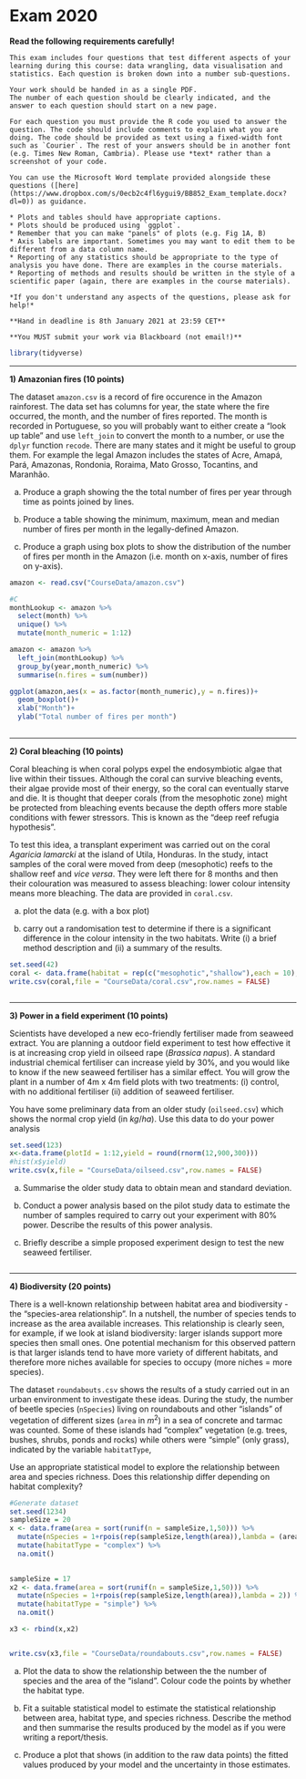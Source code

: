 # Exam 2020

**Read the following requirements carefully!**

```block

This exam includes four questions that test different aspects of your learning during this course: data wrangling, data visualisation and statistics. Each question is broken down into a number sub-questions. 

Your work should be handed in as a single PDF. 
The number of each question should be clearly indicated, and the answer to each question should start on a new page.

For each question you must provide the R code you used to answer the question. The code should include comments to explain what you are doing. The code should be provided as text using a fixed-width font such as `Courier`. The rest of your answers should be in another font (e.g. Times New Roman, Cambria). Please use *text* rather than a screenshot of your code.

You can use the Microsoft Word template provided alongside these questions ([here](https://www.dropbox.com/s/0ecb2c4fl6ygui9/BB852_Exam_template.docx?dl=0)) as guidance.

* Plots and tables should have appropriate captions. 
* Plots should be produced using `ggplot`.
* Remember that you can make "panels" of plots (e.g. Fig 1A, B)
* Axis labels are important. Sometimes you may want to edit them to be different from a data column name.
* Reporting of any statistics should be appropriate to the type of analysis you have done. There are examples in the course materials.
* Reporting of methods and results should be written in the style of a scientific paper (again, there are examples in the course materials).

*If you don't understand any aspects of the questions, please ask for help!*

**Hand in deadline is 8th January 2021 at 23:59 CET**

**You MUST submit your work via Blackboard (not email!)**
```

```r
library(tidyverse) 
```

*****

**1) Amazonian fires (10 points)**


The dataset `amazon.csv` is a record of fire occurence in the Amazon rainforest. The data set has columns for year, the state where the fire occurred, the month, and the number of fires reported. The month is recorded in Portuguese, so you will probably want to either create a "look up table" and use `left_join` to convert the month to a number, or use the `dplyr` function `recode`. There are many states and it might be useful to group them. For example the legal Amazon includes the states of Acre, Amapá, Pará, Amazonas, Rondonia, Roraima, Mato Grosso, Tocantins, and Maranhão.

a) Produce a graph showing the the total number of fires per year through time as points joined by lines.

b) Produce a table showing the minimum, maximum, mean and median number of fires per month in the legally-defined Amazon.

c) Produce a graph using box plots to show the distribution of the number of fires per month in the Amazon (i.e. month on x-axis, number of fires on y-axis).


```r
amazon <- read.csv("CourseData/amazon.csv")

#C
monthLookup <- amazon %>% 
  select(month) %>% 
  unique() %>% 
  mutate(month_numeric = 1:12) 

amazon <- amazon %>% 
  left_join(monthLookup) %>% 
  group_by(year,month_numeric) %>% 
  summarise(n.fires = sum(number))

ggplot(amazon,aes(x = as.factor(month_numeric),y = n.fires))+
  geom_boxplot()+
  xlab("Month")+
  ylab("Total number of fires per month")
  


```

*****

**2) Coral bleaching (10 points)**

Coral bleaching is when coral polyps expel the endosymbiotic algae that live within their tissues. Although the coral can survive bleaching events, their algae provide most of their energy, so the coral can eventually starve and die. It is thought that deeper corals (from the mesophotic zone) might be protected from bleaching events because the depth offers more stable conditions with fewer stressors. This is known as the "deep reef refugia hypothesis".

To test this idea, a transplant experiment was carried out on the coral *Agaricia lamarcki* at the island of Utila, Honduras. In the study, intact samples of the coral were moved from deep (mesophotic) reefs to the shallow reef and *vice versa*. They were left there for 8 months and then their colouration was measured to assess bleaching: lower colour intensity means more bleaching. The data are provided in `coral.csv`.

a) plot the data (e.g. with a box plot)

b) carry out a randomisation test to determine if there is a significant difference in the colour intensity in the two habitats. Write (i) a brief method description and (ii) a summary of the results. 

```r
set.seed(42)
coral <- data.frame(habitat = rep(c("mesophotic","shallow"),each = 10),intensity = c(rnorm(10,160,50),rnorm(10,90,50)))
write.csv(coral,file = "CourseData/coral.csv",row.names = FALSE)
```

```r


```


*****

**3) Power in a field experiment (10 points)**

Scientists have developed a new eco-friendly fertiliser made from seaweed extract. You are planning a outdoor field experiment to test how effective it is at increasing crop yield in oilseed rape (*Brassica napus*). A standard industrial chemical fertiliser can increase yield by 30%, and you would like to know if the new seaweed fertiliser has a similar effect. You will grow the plant in a number of 4m x 4m field plots with two treatments: (i) control, with no additional fertiliser (ii) addition of seaweed fertiliser. 

You have some preliminary data from an older study (`oilseed.csv`) which shows the normal crop yield (in $kg/ha$). Use this data to do your power analysis


```r
set.seed(123)
x<-data.frame(plotId = 1:12,yield = round(rnorm(12,900,300)))
#hist(x$yield)
write.csv(x,file = "CourseData/oilseed.csv",row.names = FALSE)
```

a) Summarise the older study data to obtain mean and standard deviation.

b) Conduct a power analysis based on the pilot study data to estimate the number of samples required to carry out your experiment with 80% power. Describe the results of this power analysis.

c) Briefly describe a simple proposed experiment design to test the new seaweed fertiliser.

```r

```

*****

**4) Biodiversity (20 points)**

There is a well-known relationship between habitat area and biodiversity - the "species-area relationship". In a nutshell, the number of species tends to increase as the area available increases. This relationship is clearly seen, for example, if we look at island biodiversity: larger islands support more species then small ones. One potential mechanism for this observed pattern is that larger islands tend to have more variety of different habitats, and therefore more niches available for species to occupy (more niches = more species).

The dataset `roundabouts.csv` shows the results of a study carried out in an urban environment to investigate these ideas.  During the study, the number of beetle species (`nSpecies`) living on roundabouts and other "islands" of vegetation of different sizes (`area` in $m^2$) in a sea of concrete and tarmac was counted. Some of these islands had "complex" vegetation (e.g. trees, bushes, shrubs, ponds and rocks) while others were "simple" (only grass), indicated by the variable `habitatType`,   

Use an appropriate statistical model to explore the relationship between area and species richness. Does this relationship differ depending on habitat complexity?

```r
#Generate dataset
set.seed(1234)
sampleSize = 20
x <- data.frame(area = sort(runif(n = sampleSize,1,50))) %>% 
  mutate(nSpecies = 1+rpois(rep(sampleSize,length(area)),lambda = (area/5)-0.99)) %>% 
  mutate(habitatType = "complex") %>% 
  na.omit()
  

sampleSize = 17
x2 <- data.frame(area = sort(runif(n = sampleSize,1,50))) %>% 
  mutate(nSpecies = 1+rpois(rep(sampleSize,length(area)),lambda = 2)) %>%
  mutate(habitatType = "simple") %>% 
  na.omit()

x3 <- rbind(x,x2) 


write.csv(x3,file = "CourseData/roundabouts.csv",row.names = FALSE)
```

a) Plot the data to show the relationship between the the number of species and the area of the "island". Colour code the points by whether the habitat type.

b) Fit a suitable statistical model to estimate the statistical relationship between area, habitat type, and species richness. Describe the method and then summarise the results produced by the model as if you were writing a report/thesis.

c) Produce a plot that shows (in addition to the raw data points) the fitted values produced by your model and the uncertainty in those estimates. 

```r

```




